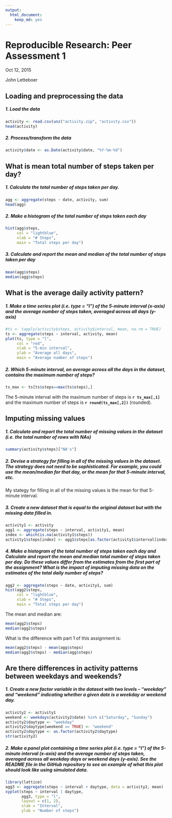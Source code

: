 ```yaml
---
output: 
  html_document:
    keep_md: yes
---
```

# Reproducible Research: Peer Assessment 1
Oct 12, 2015

John Letteboer

## Loading and preprocessing the data
##### 1. Load the data 
```r
activity <- read.csv(unz("activity.zip", "activity.csv"))
head(activity)
```

##### 2. Process/transform the data
```r
activity$date <- as.Date(activity$date, "%Y-%m-%d")
```

## What is mean total number of steps taken per day?
##### 1. Calculate the total number of steps taken per day.
```r
agg <- aggregate(steps ~ date, activity, sum)
head(agg)
```

##### 2. Make a histogram of the total number of steps taken each day
```r
hist(agg$steps, 
     col = "lightblue", 
     xlab = "# Steps", 
     main = "Total steps per day")
```

##### 3. Calculate and report the mean and median of the total number of steps taken per day
```r
mean(agg$steps)
median(agg$steps)
```

## What is the average daily activity pattern?
##### 1. Make a time series plot (i.e. type = "l") of the 5-minute interval (x-axis) and the average number of steps taken, averaged across all days (y-axis)
```r
#ts <- tapply(activity$steps, activity$interval, mean, na.rm = TRUE)
ts <- aggregate(steps ~ interval, activity, mean)
plot(ts, type = "l", 
     col = "red",
     xlab = "5-min interval", 
     ylab = "Average all days", 
     main = "Average number of steps")
```

##### 2. Which 5-minute interval, on average across all the days in the dataset, contains the maximum number of steps?
```r
ts_max <- ts[ts$steps==max(ts$steps),]
```

The 5-minute interval with the maximum number of steps is **`r ts_max[,1]`** and the maximum number of steps is **`r round(ts_max[,2])`** (rounded).

## Imputing missing values
##### 1. Calculate and report the total number of missing values in the dataset (i.e. the total number of rows with NAs)
```r
summary(activity$steps)["NA's"]
```

##### 2. Devise a strategy for filling in all of the missing values in the dataset. The strategy does not need to be sophisticated. For example, you could use the mean/median for that day, or the mean for that 5-minute interval, etc.

My stategy for filling in all of the missing values is the mean for that 5-minute interval.

##### 3. Create a new dataset that is equal to the original dataset but with the missing data filled in.
```r
activity1 <- activity
agg1 <- aggregate(steps ~ interval, activity1, mean)
index <- which(is.na(activity1$steps))
activity1$steps[index] <- agg1$steps[as.factor(activity1$interval[index])]
```

##### 4. Make a histogram of the total number of steps taken each day and Calculate and report the mean and median total number of steps taken per day. Do these values differ from the estimates from the first part of the assignment? What is the impact of imputing missing data on the estimates of the total daily number of steps?
```r
agg2 <- aggregate(steps ~ date, activity1, sum)
hist(agg2$steps, 
     col = "lightblue", 
     xlab = "# Steps", 
     main = "Total steps per day")
```

The mean and median are:
```r
mean(agg2$steps)
median(agg2$steps)
```

What is the difference with part 1 of this assignment is:
```r
mean(agg2$steps) - mean(agg$steps)
median(agg2$steps) - median(agg$steps)
```

## Are there differences in activity patterns between weekdays and weekends?
##### 1. Create a new factor variable in the dataset with two levels – “weekday” and “weekend” indicating whether a given date is a weekday or weekend day.
```r
activity2 <- activity1
weekend <- weekdays(activity2$date) %in% c("Saturday", "Sunday")
activity2$daytype <- "weekday"
activity2$daytype[weekend == TRUE] <- "weekend"
activity2$daytype <- as.factor(activity2$daytype)
str(activity2)
```

##### 2. Make a panel plot containing a time series plot (i.e. type = "l") of the 5-minute interval (x-axis) and the average number of steps taken, averaged across all weekday days or weekend days (y-axis). See the README file in the GitHub repository to see an example of what this plot should look like using simulated data.
```r
library(lattice)
agg3 <- aggregate(steps ~ interval + daytype, data = activity2, mean)
xyplot(steps ~ interval | daytype, 
       agg3, type = "l", 
       layout = c(1, 2), 
       xlab = "Interval", 
       ylab = "Number of steps")
```

